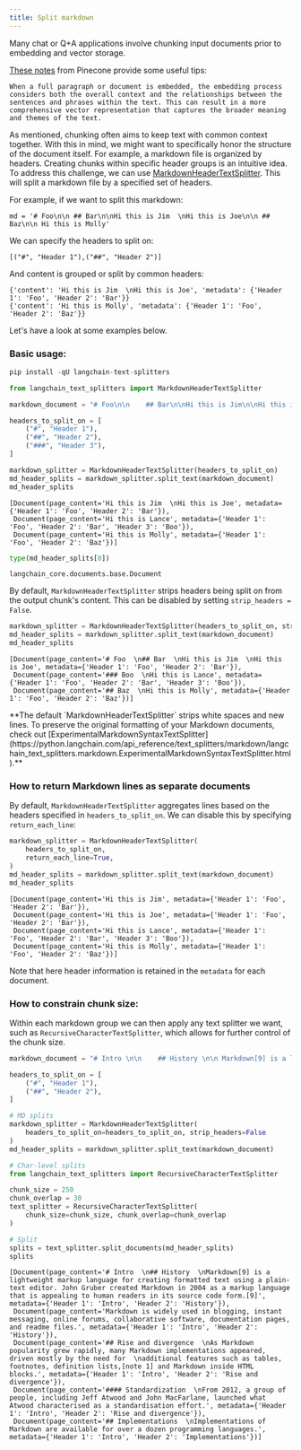 ```yaml
---
title: Split markdown
---
```


Many chat or Q+A applications involve chunking input documents prior to embedding and vector storage.

[These notes](https://www.pinecone.io/learn/chunking-strategies/) from Pinecone provide some useful tips:

```
When a full paragraph or document is embedded, the embedding process considers both the overall context and the relationships between the sentences and phrases within the text. This can result in a more comprehensive vector representation that captures the broader meaning and themes of the text.
```

As mentioned, chunking often aims to keep text with common context together. With this in mind, we might want to specifically honor the structure of the document itself. For example, a markdown file is organized by headers. Creating chunks within specific header groups is an intuitive idea. To address this challenge, we can use [MarkdownHeaderTextSplitter](https://python.langchain.com/api_reference/text_splitters/markdown/langchain_text_splitters.markdown.MarkdownHeaderTextSplitter.html). This will split a markdown file by a specified set of headers.

For example, if we want to split this markdown:
```
md = '# Foo\n\n ## Bar\n\nHi this is Jim  \nHi this is Joe\n\n ## Baz\n\n Hi this is Molly'
```

We can specify the headers to split on:
```
[("#", "Header 1"),("##", "Header 2")]
```

And content is grouped or split by common headers:
```
{'content': 'Hi this is Jim  \nHi this is Joe', 'metadata': {'Header 1': 'Foo', 'Header 2': 'Bar'}}
{'content': 'Hi this is Molly', 'metadata': {'Header 1': 'Foo', 'Header 2': 'Baz'}}
```

Let's have a look at some examples below.

### Basic usage:


```python
pip install -qU langchain-text-splitters
```


```python
from langchain_text_splitters import MarkdownHeaderTextSplitter
```


```python
markdown_document = "# Foo\n\n    ## Bar\n\nHi this is Jim\n\nHi this is Joe\n\n ### Boo \n\n Hi this is Lance \n\n ## Baz\n\n Hi this is Molly"

headers_to_split_on = [
    ("#", "Header 1"),
    ("##", "Header 2"),
    ("###", "Header 3"),
]

markdown_splitter = MarkdownHeaderTextSplitter(headers_to_split_on)
md_header_splits = markdown_splitter.split_text(markdown_document)
md_header_splits
```



```output
[Document(page_content='Hi this is Jim  \nHi this is Joe', metadata={'Header 1': 'Foo', 'Header 2': 'Bar'}),
 Document(page_content='Hi this is Lance', metadata={'Header 1': 'Foo', 'Header 2': 'Bar', 'Header 3': 'Boo'}),
 Document(page_content='Hi this is Molly', metadata={'Header 1': 'Foo', 'Header 2': 'Baz'})]
```



```python
type(md_header_splits[0])
```



```output
langchain_core.documents.base.Document
```


By default, `MarkdownHeaderTextSplitter` strips headers being split on from the output chunk's content. This can be disabled by setting `strip_headers = False`.


```python
markdown_splitter = MarkdownHeaderTextSplitter(headers_to_split_on, strip_headers=False)
md_header_splits = markdown_splitter.split_text(markdown_document)
md_header_splits
```



```output
[Document(page_content='# Foo  \n## Bar  \nHi this is Jim  \nHi this is Joe', metadata={'Header 1': 'Foo', 'Header 2': 'Bar'}),
 Document(page_content='### Boo  \nHi this is Lance', metadata={'Header 1': 'Foo', 'Header 2': 'Bar', 'Header 3': 'Boo'}),
 Document(page_content='## Baz  \nHi this is Molly', metadata={'Header 1': 'Foo', 'Header 2': 'Baz'})]
```


<Note>
**The default `MarkdownHeaderTextSplitter` strips white spaces and new lines. To preserve the original formatting of your Markdown documents, check out [ExperimentalMarkdownSyntaxTextSplitter](https://python.langchain.com/api_reference/text_splitters/markdown/langchain_text_splitters.markdown.ExperimentalMarkdownSyntaxTextSplitter.html).**


</Note>

### How to return Markdown lines as separate documents

By default, `MarkdownHeaderTextSplitter` aggregates lines based on the headers specified in `headers_to_split_on`. We can disable this by specifying `return_each_line`:


```python
markdown_splitter = MarkdownHeaderTextSplitter(
    headers_to_split_on,
    return_each_line=True,
)
md_header_splits = markdown_splitter.split_text(markdown_document)
md_header_splits
```



```output
[Document(page_content='Hi this is Jim', metadata={'Header 1': 'Foo', 'Header 2': 'Bar'}),
 Document(page_content='Hi this is Joe', metadata={'Header 1': 'Foo', 'Header 2': 'Bar'}),
 Document(page_content='Hi this is Lance', metadata={'Header 1': 'Foo', 'Header 2': 'Bar', 'Header 3': 'Boo'}),
 Document(page_content='Hi this is Molly', metadata={'Header 1': 'Foo', 'Header 2': 'Baz'})]
```


Note that here header information is retained in the `metadata` for each document.

### How to constrain chunk size:

Within each markdown group we can then apply any text splitter we want, such as `RecursiveCharacterTextSplitter`, which allows for further control of the chunk size.


```python
markdown_document = "# Intro \n\n    ## History \n\n Markdown[9] is a lightweight markup language for creating formatted text using a plain-text editor. John Gruber created Markdown in 2004 as a markup language that is appealing to human readers in its source code form.[9] \n\n Markdown is widely used in blogging, instant messaging, online forums, collaborative software, documentation pages, and readme files. \n\n ## Rise and divergence \n\n As Markdown popularity grew rapidly, many Markdown implementations appeared, driven mostly by the need for \n\n additional features such as tables, footnotes, definition lists,[note 1] and Markdown inside HTML blocks. \n\n #### Standardization \n\n From 2012, a group of people, including Jeff Atwood and John MacFarlane, launched what Atwood characterised as a standardisation effort. \n\n ## Implementations \n\n Implementations of Markdown are available for over a dozen programming languages."

headers_to_split_on = [
    ("#", "Header 1"),
    ("##", "Header 2"),
]

# MD splits
markdown_splitter = MarkdownHeaderTextSplitter(
    headers_to_split_on=headers_to_split_on, strip_headers=False
)
md_header_splits = markdown_splitter.split_text(markdown_document)

# Char-level splits
from langchain_text_splitters import RecursiveCharacterTextSplitter

chunk_size = 250
chunk_overlap = 30
text_splitter = RecursiveCharacterTextSplitter(
    chunk_size=chunk_size, chunk_overlap=chunk_overlap
)

# Split
splits = text_splitter.split_documents(md_header_splits)
splits
```



```output
[Document(page_content='# Intro  \n## History  \nMarkdown[9] is a lightweight markup language for creating formatted text using a plain-text editor. John Gruber created Markdown in 2004 as a markup language that is appealing to human readers in its source code form.[9]', metadata={'Header 1': 'Intro', 'Header 2': 'History'}),
 Document(page_content='Markdown is widely used in blogging, instant messaging, online forums, collaborative software, documentation pages, and readme files.', metadata={'Header 1': 'Intro', 'Header 2': 'History'}),
 Document(page_content='## Rise and divergence  \nAs Markdown popularity grew rapidly, many Markdown implementations appeared, driven mostly by the need for  \nadditional features such as tables, footnotes, definition lists,[note 1] and Markdown inside HTML blocks.', metadata={'Header 1': 'Intro', 'Header 2': 'Rise and divergence'}),
 Document(page_content='#### Standardization  \nFrom 2012, a group of people, including Jeff Atwood and John MacFarlane, launched what Atwood characterised as a standardisation effort.', metadata={'Header 1': 'Intro', 'Header 2': 'Rise and divergence'}),
 Document(page_content='## Implementations  \nImplementations of Markdown are available for over a dozen programming languages.', metadata={'Header 1': 'Intro', 'Header 2': 'Implementations'})]
```
